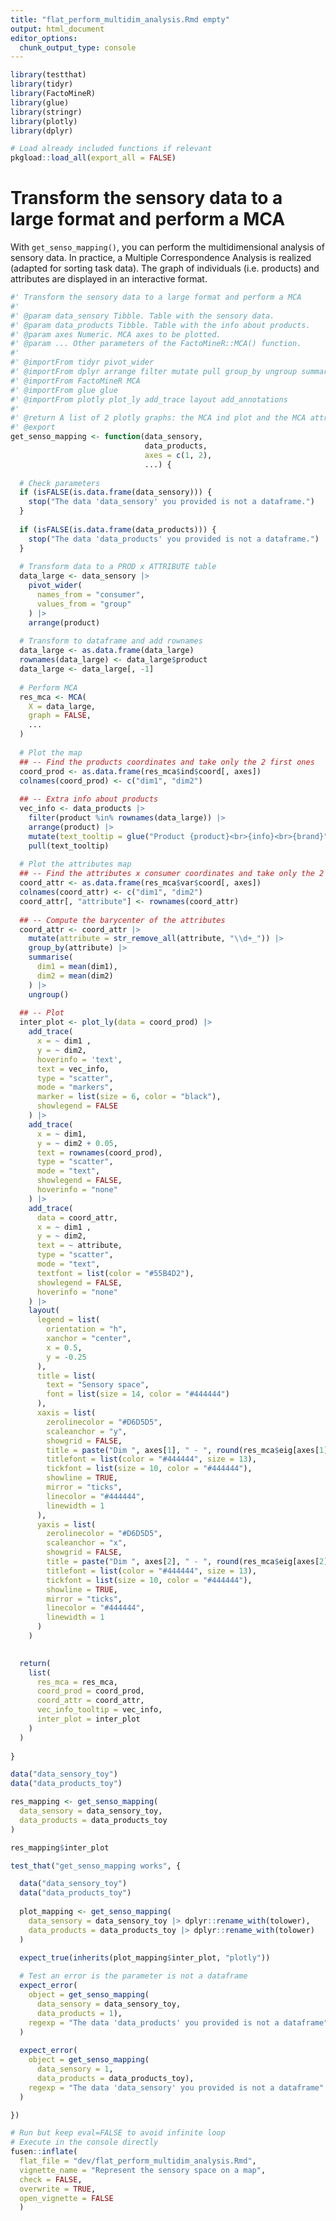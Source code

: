 ```yaml
---
title: "flat_perform_multidim_analysis.Rmd empty"
output: html_document
editor_options: 
  chunk_output_type: console
---
```


```r
library(testthat)
library(tidyr)
library(FactoMineR)
library(glue)
library(stringr)
library(plotly)
library(dplyr)
```

```r
# Load already included functions if relevant
pkgload::load_all(export_all = FALSE)
```

# Transform the sensory data to a large format and perform a MCA

With `get_senso_mapping()`, you can perform the multidimensional analysis of sensory data. In practice, a Multiple Correspondence Analysis is realized (adapted for sorting task data). The graph of individuals (i.e. products) and attributes are displayed in an interactive format.

```r
#' Transform the sensory data to a large format and perform a MCA
#'
#' @param data_sensory Tibble. Table with the sensory data.
#' @param data_products Tibble. Table with the info about products.
#' @param axes Numeric. MCA axes to be plotted.
#' @param ... Other parameters of the FactoMineR::MCA() function.
#'
#' @importFrom tidyr pivot_wider
#' @importFrom dplyr arrange filter mutate pull group_by ungroup summarise
#' @importFrom FactoMineR MCA
#' @importFrom glue glue
#' @importFrom plotly plot_ly add_trace layout add_annotations
#' 
#' @return A list of 2 plotly graphs: the MCA ind plot and the MCA attributes
#' @export
get_senso_mapping <- function(data_sensory,
                              data_products,
                              axes = c(1, 2),
                              ...) {
  
  # Check parameters
  if (isFALSE(is.data.frame(data_sensory))) {
    stop("The data 'data_sensory' you provided is not a dataframe.")
  }
  
  if (isFALSE(is.data.frame(data_products))) {
    stop("The data 'data_products' you provided is not a dataframe.")
  }
  
  # Transform data to a PROD x ATTRIBUTE table
  data_large <- data_sensory |>
    pivot_wider(
      names_from = "consumer", 
      values_from = "group"
    ) |> 
    arrange(product)
    
  # Transform to dataframe and add rownames
  data_large <- as.data.frame(data_large)
  rownames(data_large) <- data_large$product
  data_large <- data_large[, -1]
  
  # Perform MCA
  res_mca <- MCA(
    X = data_large, 
    graph = FALSE, 
    ...
  )
  
  # Plot the map
  ## -- Find the products coordinates and take only the 2 first ones 
  coord_prod <- as.data.frame(res_mca$ind$coord[, axes])
  colnames(coord_prod) <- c("dim1", "dim2")
  
  ## -- Extra info about products
  vec_info <- data_products |> 
    filter(product %in% rownames(data_large)) |> 
    arrange(product) |> 
    mutate(text_tooltip = glue("Product {product}<br>{info}<br>{brand}")) |> 
    pull(text_tooltip)
  
  # Plot the attributes map
  ## -- Find the attributes x consumer coordinates and take only the 2 first one 
  coord_attr <- as.data.frame(res_mca$var$coord[, axes])
  colnames(coord_attr) <- c("dim1", "dim2")
  coord_attr[, "attribute"] <- rownames(coord_attr)
  
  ## -- Compute the barycenter of the attributes
  coord_attr <- coord_attr |> 
    mutate(attribute = str_remove_all(attribute, "\\d+_")) |> 
    group_by(attribute) |> 
    summarise(
      dim1 = mean(dim1),
      dim2 = mean(dim2)
    ) |> 
    ungroup()
  
  ## -- Plot
  inter_plot <- plot_ly(data = coord_prod) |>
    add_trace(
      x = ~ dim1 ,
      y = ~ dim2,
      hoverinfo = 'text',
      text = vec_info,
      type = "scatter",
      mode = "markers",
      marker = list(size = 6, color = "black"),
      showlegend = FALSE
    ) |>
    add_trace(
      x = ~ dim1,
      y = ~ dim2 + 0.05,
      text = rownames(coord_prod),
      type = "scatter",
      mode = "text",
      showlegend = FALSE, 
      hoverinfo = "none"
    ) |>
    add_trace(
      data = coord_attr,
      x = ~ dim1 ,
      y = ~ dim2,
      text = ~ attribute,
      type = "scatter", 
      mode = "text",
      textfont = list(color = "#55B4D2"), 
      showlegend = FALSE, 
      hoverinfo = "none"
    ) |> 
    layout(
      legend = list(
        orientation = "h",
        xanchor = "center",
        x = 0.5,
        y = -0.25
      ),
      title = list(
        text = "Sensory space",
        font = list(size = 14, color = "#444444")
      ),
      xaxis = list(
        zerolinecolor = "#D6D5D5",
        scaleanchor = "y",
        showgrid = FALSE,
        title = paste("Dim ", axes[1], " - ", round(res_mca$eig[axes[1], 2], 2), "%", sep = ""),
        titlefont = list(color = "#444444", size = 13),
        tickfont = list(size = 10, color = "#444444"),
        showline = TRUE,
        mirror = "ticks",
        linecolor = "#444444",
        linewidth = 1
      ),
      yaxis = list(
        zerolinecolor = "#D6D5D5",
        scaleanchor = "x",
        showgrid = FALSE,
        title = paste("Dim ", axes[2], " - ", round(res_mca$eig[axes[2], 2], 2), "%", sep = ""),
        titlefont = list(color = "#444444", size = 13),
        tickfont = list(size = 10, color = "#444444"),
        showline = TRUE,
        mirror = "ticks",
        linecolor = "#444444",
        linewidth = 1
      )
    )

  
  return(
    list(
      res_mca = res_mca,
      coord_prod = coord_prod,
      coord_attr = coord_attr,
      vec_info_tooltip = vec_info,
      inter_plot = inter_plot
    )
  )
  
}
```

```r
data("data_sensory_toy")
data("data_products_toy")

res_mapping <- get_senso_mapping(
  data_sensory = data_sensory_toy,
  data_products = data_products_toy
)

res_mapping$inter_plot
```

```r
test_that("get_senso_mapping works", {

  data("data_sensory_toy")
  data("data_products_toy")
  
  plot_mapping <- get_senso_mapping(
    data_sensory = data_sensory_toy |> dplyr::rename_with(tolower),
    data_products = data_products_toy |> dplyr::rename_with(tolower)
  )
  
  expect_true(inherits(plot_mapping$inter_plot, "plotly"))

  # Test an error is the parameter is not a dataframe
  expect_error(
    object = get_senso_mapping(
      data_sensory = data_sensory_toy,
      data_products = 1), 
    regexp = "The data 'data_products' you provided is not a dataframe"
  )
  
  expect_error(
    object = get_senso_mapping(
      data_sensory = 1,
      data_products = data_products_toy), 
    regexp = "The data 'data_sensory' you provided is not a dataframe"
  )

})
```

```r
# Run but keep eval=FALSE to avoid infinite loop
# Execute in the console directly
fusen::inflate(
  flat_file = "dev/flat_perform_multidim_analysis.Rmd", 
  vignette_name = "Represent the sensory space on a map", 
  check = FALSE,
  overwrite = TRUE,
  open_vignette = FALSE
  )
```